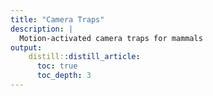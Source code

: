 ```yaml
---
title: "Camera Traps"
description: |
  Motion-activated camera traps for mammals
output:
    distill::distill_article:
      toc: true
      toc_depth: 3
---
```


